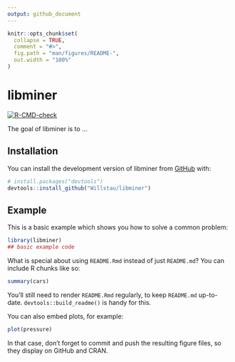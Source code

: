 ```yaml
---
output: github_document
---
```


<!-- README.md is generated from README.Rmd. Please edit that file -->

```r
knitr::opts_chunk$set(
  collapse = TRUE,
  comment = "#>",
  fig.path = "man/figures/README-",
  out.width = "100%"
)
```

# libminer

<!-- badges: start -->
[![R-CMD-check](https://github.com/Willstau/libminer/actions/workflows/R-CMD-check.yaml/badge.svg)](https://github.com/Willstau/libminer/actions/workflows/R-CMD-check.yaml)
<!-- badges: end -->

The goal of libminer is to ...

## Installation

You can install the development version of libminer from [GitHub](https://github.com/) with:

``` r
# install.packages("devtools")
devtools::install_github("Willstau/libminer")
```

## Example

This is a basic example which shows you how to solve a common problem:

```r
library(libminer)
## basic example code
```

What is special about using `README.Rmd` instead of just `README.md`? You can include R chunks like so:

```r
summary(cars)
```

You'll still need to render `README.Rmd` regularly, to keep `README.md` up-to-date. `devtools::build_readme()` is handy for this.

You can also embed plots, for example:

```r
plot(pressure)
```

In that case, don't forget to commit and push the resulting figure files, so they display on GitHub and CRAN.
